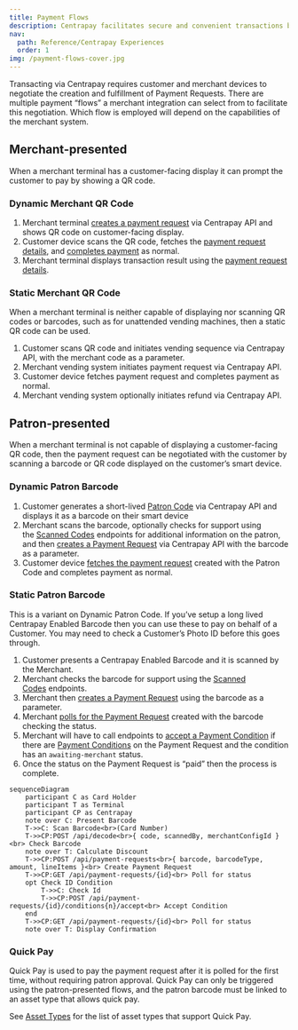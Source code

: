 ```yaml
---
title: Payment Flows
description: Centrapay facilitates secure and convenient transactions between customer and merchant devices, with multiple payment flows available for selection. Transact with ease and confidence using Centrapay.
nav:
  path: Reference/Centrapay Experiences
  order: 1
img: /payment-flows-cover.jpg
---
```

Transacting via Centrapay requires customer and merchant devices to negotiate the creation and fulfillment of Payment Requests. There are multiple payment “flows” a merchant integration can select from to facilitate this negotiation. Which flow is employed will depend on the capabilities of the merchant system.

## Merchant-presented

When a merchant terminal has a customer-facing display it can prompt the customer to pay by showing a QR code.

### Dynamic Merchant QR Code

1. Merchant terminal [creates a payment request](/api/payment-requests#create-a-payment-request) via Centrapay API and shows QR code on customer-facing display.
2. Customer device scans the QR code, fetches the [payment request details](/api/payment-requests#get-a-payment-request), and [completes payment](/api/legacy-payment-requests#requests-pay) as normal.
3. Merchant terminal displays transaction result using the [payment request details](/api/payment-requests#get-a-payment-request).

### Static Merchant QR Code

When a merchant terminal is neither capable of displaying nor scanning QR codes or barcodes, such as for unattended vending machines, then a static QR code can be used.

1. Customer scans QR code and initiates vending sequence via Centrapay API, with the merchant code as a parameter.
2. Merchant vending system initiates payment request via Centrapay API.
3. Customer device fetches payment request and completes payment as normal.
4. Merchant vending system optionally initiates refund via Centrapay API.

## Patron-presented

When a merchant terminal is not capable of displaying a customer-facing QR code, then the payment request can be negotiated with the customer by scanning a barcode or QR code displayed on the customer’s smart device.

### Dynamic Patron Barcode

1. Customer generates a short-lived [Patron Code](/api/patron-codes) via Centrapay API and displays it as a barcode on their smart device
2. Merchant scans the barcode, optionally checks for support using the [Scanned Codes](/api/scanned-codes#decode-scanned-code) endpoints for additional information on the patron, and then [creates a Payment Request](/api/payment-requests#create-a-payment-request) via Centrapay API with the barcode as a parameter.
3. Customer device [fetches the payment request](/api/payment-requests#get-a-payment-request) created with the Patron Code and completes payment as normal.

### Static Patron Barcode

This is a variant on Dynamic Patron Code. If you’ve setup a long lived Centrapay Enabled Barcode then you can use these to pay on behalf of a Customer. You may need to check a Customer’s Photo ID before this goes through.

1. Customer presents a Centrapay Enabled Barcode and it is scanned by the Merchant.
2. Merchant checks the barcode for support using the [Scanned Codes](/api/scanned-codes#decode-scanned-code) endpoints.
3. Merchant then [creates a Payment Request](/api/payment-requests#create-a-payment-request) using the barcode as a parameter.
4. Merchant [polls for the Payment Request](/api/payment-requests#get-a-payment-request) created with the barcode checking the status.
5. Merchant will have to call endpoints to [accept a Payment Condition](/api/payment-requests#accept-payment-condition) if there are [Payment Conditions](/api/payment-requests#payment-condition) on the Payment Request and the condition has an `awaiting-merchant` status.
6. Once the status on the Payment Request is “paid” then the process is complete.

```mermaid
sequenceDiagram
	participant C as Card Holder
	participant T as Terminal
	participant CP as Centrapay
	note over C: Present Barcode
	T->>C: Scan Barcode<br>(Card Number)
	T->>CP:POST /api/decode<br>{ code, scannedBy, merchantConfigId }<br> Check Barcode
	note over T: Calculate Discount
	T->>CP:POST /api/payment-requests<br>{ barcode, barcodeType, amount, lineItems }<br> Create Payment Request
	T->>CP:GET /api/payment-requests/{id}<br> Poll for status
	opt Check ID Condition
		T->>C: Check Id
		T->>CP:POST /api/payment-requests/{id}/conditions{n}/accept<br> Accept Condition
	end
	T->>CP:GET /api/payment-requests/{id}<br> Poll for status
	note over T: Display Confirmation
```

### Quick Pay

Quick Pay is used to pay the payment request after it is polled for the first time, without requiring patron approval. Quick Pay can only be triggered using the patron-presented flows, and the patron barcode must be linked to an asset type that allows quick pay.

See [Asset Types](/api/asset-types) for the list of asset types that support Quick Pay.
